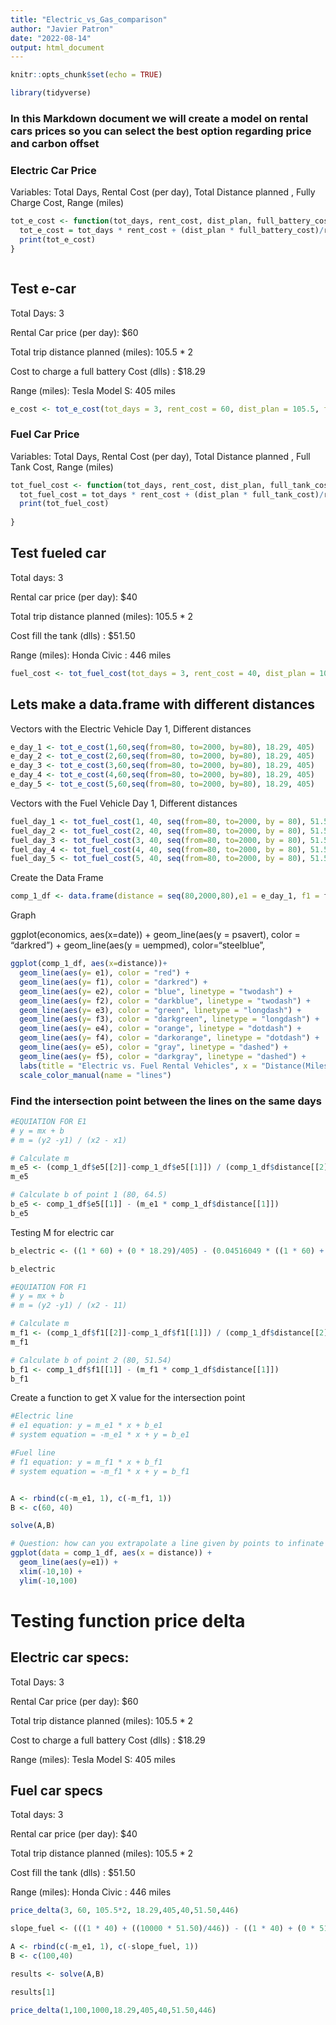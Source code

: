 ```yaml
---
title: "Electric_vs_Gas_comparison"
author: "Javier Patron"
date: "2022-08-14"
output: html_document
---
```


```r
knitr::opts_chunk$set(echo = TRUE)
```

```r
library(tidyverse)
```

### In this Markdown document we will create a model on rental cars prices so you can select the best option regarding price and carbon offset

### Electric Car Price

Variables: Total Days, Rental Cost (per day), Total Distance planned , Fully Charge Cost, Range (miles)

```r

tot_e_cost <- function(tot_days, rent_cost, dist_plan, full_battery_cost, range) {
  tot_e_cost = tot_days * rent_cost + (dist_plan * full_battery_cost)/range
  print(tot_e_cost)
}



```

## Test e-car

Total Days: 3

Rental Car price (per day): \$60

Total trip distance planned (miles): 105.5 \* 2

Cost to charge a full battery Cost (dlls) : \$18.29

Range (miles): Tesla Model S: 405 miles

```r
e_cost <- tot_e_cost(tot_days = 3, rent_cost = 60, dist_plan = 105.5, full_battery_cost = 18.29, range = 405)

```

### Fuel Car Price

Variables: Total Days, Rental Cost (per day), Total Distance planned , Full Tank Cost, Range (miles)

```r
tot_fuel_cost <- function(tot_days, rent_cost, dist_plan, full_tank_cost, range) {
  tot_fuel_cost = tot_days * rent_cost + (dist_plan * full_tank_cost)/range
  print(tot_fuel_cost)
        
}
```

## Test fueled car

Total days: 3

Rental car price (per day): \$40

Total trip distance planned (miles): 105.5 \* 2

Cost fill the tank (dlls) : \$51.50

Range (miles): Honda Civic : 446 miles

```r
fuel_cost <- tot_fuel_cost(tot_days = 3, rent_cost = 40, dist_plan = 105.5*2, full_tank_cost = 51.50, range = 446)
```

## Lets make a data.frame with different distances

Vectors with the Electric Vehicle Day 1, Different distances

```r

e_day_1 <- tot_e_cost(1,60,seq(from=80, to=2000, by=80), 18.29, 405)
e_day_2 <- tot_e_cost(2,60,seq(from=80, to=2000, by=80), 18.29, 405)
e_day_3 <- tot_e_cost(3,60,seq(from=80, to=2000, by=80), 18.29, 405)
e_day_4 <- tot_e_cost(4,60,seq(from=80, to=2000, by=80), 18.29, 405)
e_day_5 <- tot_e_cost(5,60,seq(from=80, to=2000, by=80), 18.29, 405)
```

Vectors with the Fuel Vehicle Day 1, Different distances

```r
fuel_day_1 <- tot_fuel_cost(1, 40, seq(from=80, to=2000, by = 80), 51.50, 446)
fuel_day_2 <- tot_fuel_cost(2, 40, seq(from=80, to=2000, by = 80), 51.50, 446)
fuel_day_3 <- tot_fuel_cost(3, 40, seq(from=80, to=2000, by = 80), 51.50, 446)
fuel_day_4 <- tot_fuel_cost(4, 40, seq(from=80, to=2000, by = 80), 51.50, 446)
fuel_day_5 <- tot_fuel_cost(5, 40, seq(from=80, to=2000, by = 80), 51.50, 446)
```

Create the Data Frame

```r
comp_1_df <- data.frame(distance = seq(80,2000,80),e1 = e_day_1, f1 = fuel_day_1, e2 = e_day_2, f2 = fuel_day_2, f3 = fuel_day_3, e3 = e_day_3, e4 = e_day_4, f4 = fuel_day_4, e5 = e_day_5, f5 = fuel_day_5)
```

Graph

ggplot(economics, aes(x=date)) + geom_line(aes(y = psavert), color = "darkred") + geom_line(aes(y = uempmed), color="steelblue",

```r
ggplot(comp_1_df, aes(x=distance))+
  geom_line(aes(y= e1), color = "red") +
  geom_line(aes(y= f1), color = "darkred") +
  geom_line(aes(y= e2), color = "blue", linetype = "twodash") +
  geom_line(aes(y= f2), color = "darkblue", linetype = "twodash") +
  geom_line(aes(y= e3), color = "green", linetype = "longdash") +
  geom_line(aes(y= f3), color = "darkgreen", linetype = "longdash") +
  geom_line(aes(y= e4), color = "orange", linetype = "dotdash") +
  geom_line(aes(y= f4), color = "darkorange", linetype = "dotdash") +
  geom_line(aes(y= e5), color = "gray", linetype = "dashed") +
  geom_line(aes(y= f5), color = "darkgray", linetype = "dashed") +
  labs(title = "Electric vs. Fuel Rental Vehicles", x = "Distance(Miles)", y= "Total Cost (dls $)") + 
  scale_color_manual(name = "lines")
```

### Find the intersection point between the lines on the same days

```r

#EQUIATION FOR E1
# y = mx + b
# m = (y2 -y1) / (x2 - x1)

# Calculate m
m_e5 <- (comp_1_df$e5[[2]]-comp_1_df$e5[[1]]) / (comp_1_df$distance[[2]]- comp_1_df$distance[[1]] )
m_e5

# Calculate b of point 1 (80, 64.5)
b_e5 <- comp_1_df$e5[[1]] - (m_e1 * comp_1_df$distance[[1]]) 
b_e5

```

Testing M for electric car

```r
b_electric <- ((1 * 60) + (0 * 18.29)/405) - (0.04516049 * ((1 * 60) + (0 * 18.29)/405))

b_electric
```

```r

#EQUIATION FOR F1
# y = mx + b
# m = (y2 -y1) / (x2 - 11)

# Calculate m
m_f1 <- (comp_1_df$f1[[2]]-comp_1_df$f1[[1]]) / (comp_1_df$distance[[2]]- comp_1_df$distance[[1]])
m_f1

# Calculate b of point 2 (80, 51.54)
b_f1 <- comp_1_df$f1[[1]] - (m_f1 * comp_1_df$distance[[1]]) 
b_f1
```

Create a function to get X value for the intersection point

```r

#Electric line
# e1 equation: y = m_e1 * x + b_e1
# system equation = -m_e1 * x + y = b_e1

#Fuel line
# f1 equation: y = m_f1 * x + b_f1
# system equation = -m_f1 * x + y = b_f1


A <- rbind(c(-m_e1, 1), c(-m_f1, 1))
B <- c(60, 40)

solve(A,B)

```

```r
# Question: how can you extrapolate a line given by points to infinate limits ??
ggplot(data = comp_1_df, aes(x = distance)) + 
  geom_line(aes(y=e1)) +
  xlim(-10,10) + 
  ylim(-10,100)
```

# Testing function price delta

## Electric car specs:

Total Days: 3

Rental Car price (per day): \$60

Total trip distance planned (miles): 105.5 \* 2

Cost to charge a full battery Cost (dlls) : \$18.29

Range (miles): Tesla Model S: 405 miles

## Fuel car specs

Total days: 3

Rental car price (per day): \$40

Total trip distance planned (miles): 105.5 \* 2

Cost fill the tank (dlls) : \$51.50

Range (miles): Honda Civic : 446 miles

```r
price_delta(3, 60, 105.5*2, 18.29,405,40,51.50,446)
```

```r
slope_fuel <- (((1 * 40) + ((10000 * 51.50)/446)) - ((1 * 40) + (0 * 51.50)/446)) / 10000
```

```r
A <- rbind(c(-m_e1, 1), c(-slope_fuel, 1))
B <- c(100,40)

results <- solve(A,B)

results[1]
```

```r

price_delta(1,100,1000,18.29,405,40,51.50,446)

```
